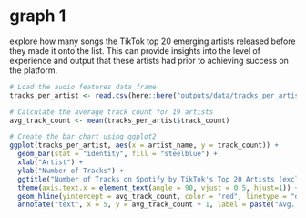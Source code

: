 
# graph 1
explore how many songs the TikTok top 20 emerging artists released before they made it onto the list. This can provide insights into the level of experience and output that these artists had prior to achieving success on the platform.

```r
# Load the audio features data frame
tracks_per_artist <- read.csv(here::here("outputs/data/tracks_per_artist.csv"))

# Calculate the average track count for 19 artists
avg_track_count <- mean(tracks_per_artist$track_count)

# Create the bar chart using ggplot2
ggplot(tracks_per_artist, aes(x = artist_name, y = track_count)) +
  geom_bar(stat = "identity", fill = "steelblue") +
  xlab("Artist") +
  ylab("Number of Tracks") +
  ggtitle("Number of Tracks on Spotify by TikTok's Top 20 Artists (excluding Navos) in 2021") +
  theme(axis.text.x = element_text(angle = 90, vjust = 0.5, hjust=1)) +
  geom_hline(yintercept = avg_track_count, color = "red", linetype = "dashed") +
  annotate("text", x = 5, y = avg_track_count + 1, label = paste("Avg. Track Count:", round(avg_track_count, 2)))

```



